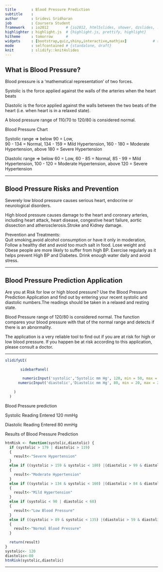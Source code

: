 ```yaml
---
title       : Blood Pressure Prediction
subtitle    :
author      : Sridevi Sridharan
job         : Coursera Student
framework   : io2012        # {io2012, html5slides, shower, dzslides, ...}
highlighter : highlight.js  # {highlight.js, prettify, highlight}
hitheme     : tomorrow      #
widgets     : [bootstrap,quiz,shiny,interactive,mathjax]            # {mathjax, quiz, bootstrap}
mode        : selfcontained # {standalone, draft}
knit        : slidify::knit4slides
---
```

## What is Blood Pressure?
 Blood pressure is a 'mathematical representation' of two forces.

 Systolic is the force applied against the walls of the arteries when the heart beats

 Diastolic is the force applied against the walls between the two beats of the heart (i.e. when heart is in a relaxed state).

 A blood pressure range of 110/70 to 120/80 is considered normal.
 
 Blood Pressure Chart
 
Systolic  range =>
below 90 = Low,  
90 - 134 = Normal,
134 - 159 = Mild Hypertension,
160 - 180 = Moderate Hypertension,
above 180 = Severe Hypertension

Diastolic range =>
below 60 = Low,
60 - 85 = Normal,
85 - 99 = Mild Hypertension,
100 - 120 = Moderate Hypertension,
above 120 = Severe Hypertension

---

## Blood Pressure Risks and Prevention
Severely low blood pressure causes serious heart, endocrine or neurological disorders.

High blood pressure causes damage to the heart and coronary arteries, including heart attack, heart disease, congestive heart failure, aortic dissection and atherosclerosis.Stroke and Kidney damage.
  
Prevention and Treatments:  
Quit smoking,avoid alcohol consumption or have it only in moderation, Follow a healthy diet and avoid too much salt in food.
Lose weight and Obese people are more likely to suffer from high BP.
Exercise regularly as it helps prevent High BP and Diabetes.
Drink enough water daily and avoid stress.

---

## Blood Pressure Prediction Application
Are you at Risk for low or high blood pressure?
Use the Blood Pressure Prediction Application and find out by entering your recent systolic and diastolic numbers.The readings should be taken in a relaxed and resting state.

Blood Pressure range of 120/80 is considered normal. The function compares your blood pressure with that of the normal range and detects if there is an abnormality.

The application is a very reliable tool to find out if you are at risk for high or low blood pressure. If you happen be at risk according to this application, please consult a doctor.

---

```r
slidifyUI(
  
       sidebarPanel(
        
        numericInput('systolic','Systolic mm Hg', 120, min = 50, max = 400, step = 1),
      numericInput('diastolic','Diastolic mm Hg', 80, min = 20, max = 200, step = 1)
     
    )
  )

```
Blood Pressure prediction 

Systolic Reading Entered 
120 mmHg

Diastolic Reading Entered 
80 mmHg

Results of Blood Pressure Prediction
```r
htnRisk <- function(systolic,diastolic) {
  if (systolic > 179 | diastolic > 119)
  {
    result<-"Severe Hypertension"
  }
  else if ((systolic > 159 & systolic < 180) |(diastolic > 99 & diastolic < 120))
  {
    result<-"Moderate Hypertension"
  }
  else if ((systolic > 134 & systolic < 160) |(diastolic > 84 & diastolic < 100))
  {
    result<-"Mild Hypertension"
  }
  else if (systolic < 90 | diastolic < 60)
  {
    result<-"Low Blood Pressure"
  }
  else if ((systolic > 89 & systolic < 135) |(diastolic > 59 & diastolic < 85))
  {
    result<-"Normal Blood Pressure"
  }
  
  return(result)
}
systolic<- 120
diastolic<-80
htnRisk(systolic,diastolic)
```
---
      
